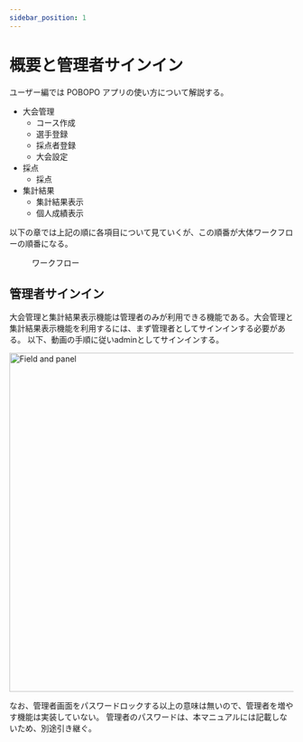 ```yaml
---
sidebar_position: 1
---
```



# 概要と管理者サインイン

ユーザー編では POBOPO アプリの使い方について解説する。

- 大会管理
  - コース作成
  - 選手登録
  - 採点者登録
  - 大会設定
- 採点
  - 採点
- 集計結果
  - 集計結果表示
  - 個人成績表示

以下の章では上記の順に各項目について見ていくが、この順番が大体ワークフローの順番になる。

<figure>
  <Drawio content={workFlow} title="ワークフロー" />
  <figcaption className="text--center">ワークフロー</figcaption>
</figure>

## 管理者サインイン

大会管理と集計結果表示機能は管理者のみが利用できる機能である。大会管理と集計結果表示機能を利用するには、まず管理者としてサインインする必要がある。
以下、動画の手順に従いadminとしてサインインする。

<img src={signIn} alt="Field and panel" width="600" />

なお、管理者画面をパスワードロックする以上の意味は無いので、管理者を増やす機能は実装していない。
管理者のパスワードは、本マニュアルには記載しないため、別途引き継ぐ。
